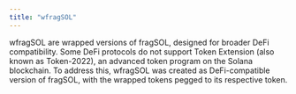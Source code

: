 ```yaml
---
title: "wfragSOL"
---
```


wfragSOL are wrapped versions of fragSOL, designed for broader DeFi compatibility. Some DeFi protocols do not support Token Extension (also known as Token-2022), an advanced token program on the Solana blockchain. To address this, wfragSOL was created as DeFi-compatible version of fragSOL, with the wrapped tokens pegged to its respective token.
